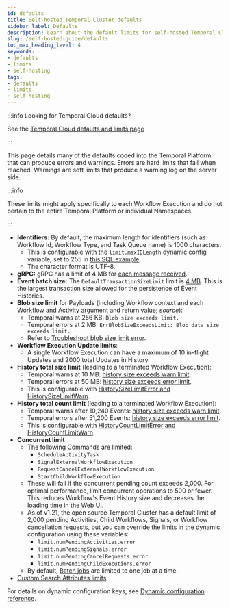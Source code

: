 ```yaml
---
id: defaults
title: Self-hosted Temporal Cluster defaults
sidebar_label: Defaults
description: Learn about the default limits for self-hosted Temporal Clusters.
slug: /self-hosted-guide/defaults
toc_max_heading_level: 4
keywords:
- defaults
- limits
- self-hosting
tags:
- defaults
- limits
- self-hosting
---
```


:::info Looking for Temporal Cloud defaults?

See the [Temporal Cloud defaults and limits page](/cloud/limits)

:::

This page details many of the defaults coded into the Temporal Platform that can produce errors and warnings.
Errors are hard limits that fail when reached.
Warnings are soft limits that produce a warning log on the server side.

:::info

These limits might apply specifically to each Workflow Execution and do not pertain to the entire Temporal Platform or individual Namespaces.

:::

- **Identifiers:** By default, the maximum length for identifiers (such as Workflow Id, Workflow Type, and Task Queue name) is 1000 characters.
  - This is configurable with the `limit.maxIDLength` dynamic config variable, set to 255 in [this SQL example](https://github.com/temporalio/docker-compose/blob/93d382ef9133e4cde8ce311de5153cd0cc9fbd0c/dynamicconfig/development-sql.yaml#L1-L2).
  - The character format is UTF-8.
- **gRPC:** gRPC has a limit of 4 MB for [each message received](https://github.com/grpc/grpc/blob/v1.36.2/include/grpc/impl/codegen/grpc_types.h#L466).
- **Event batch size:** The `DefaultTransactionSizeLimit` limit is [4 MB](https://github.com/temporalio/temporal/pull/1363).
  This is the largest transaction size allowed for the persistence of Event Histories.
- **Blob size limit** for Payloads (including Workflow context and each Workflow and Activity argument and return value; _[source](https://github.com/temporalio/temporal/blob/v1.7.0/service/frontend/service.go#L133-L134)_):
  - Temporal warns at 256 KB: `Blob size exceeds limit.`
  - Temporal errors at 2 MB: `ErrBlobSizeExceedsLimit: Blob data size exceeds limit.`
  - Refer to [Troubleshoot blob size limit error](/troubleshooting/blob-size-limit-error).
- **Workflow Execution Update limits**:
  - A single Workflow Execution can have a maximum of 10 in-flight Updates and 2000 total Updates in History. 
- **History total size limit** (leading to a terminated Workflow Execution):
  - Temporal warns at 10 MB: [history size exceeds warn limit](https://github.com/temporalio/temporal/blob/v1.7.0/service/history/workflowExecutionContext.go#L1238).
  - Temporal errors at 50 MB: [history size exceeds error limit](https://github.com/temporalio/temporal/blob/v1.7.0/service/history/workflowExecutionContext.go#L1204).
  - This is configurable with [HistorySizeLimitError and HistorySizeLimitWarn](https://github.com/temporalio/temporal/blob/v1.7.0/service/history/configs/config.go#L380-L381).
- **History total count limit** (leading to a terminated Workflow Execution):
  - Temporal warns after 10,240 Events: [history size exceeds warn limit](https://github.com/temporalio/temporal/blob/v1.7.0/service/history/workflowExecutionContext.go#L1238).
  - Temporal errors after 51,200 Events: [history size exceeds error limit](https://github.com/temporalio/temporal/blob/v1.7.0/service/history/workflowExecutionContext.go#L1204).
  - This is configurable with [HistoryCountLimitError and HistoryCountLimitWarn](https://github.com/temporalio/temporal/blob/v1.7.0/service/history/configs/config.go#L382-L383).
- **Concurrent limit**
  - The following Commands are limited:
    - `ScheduleActivityTask`
    - `SignalExternalWorkflowExecution`
    - `RequestCancelExternalWorkflowExecution`
    - `StartChildWorkflowExecution`
  - These will fail if the concurrent pending count exceeds 2,000.
    For optimal performance, limit concurrent operations to 500 or fewer.
    This reduces Workflow's Event History size and decreases the loading time in the Web UI.
  - As of v1.21, the open source Temporal Cluster has a default limit of 2,000 pending Activities, Child Workflows, Signals, or Workflow cancellation requests, but you can override the limits in the dynamic configuration using these variables:
    - `limit.numPendingActivities.error`
    - `limit.numPendingSignals.error`
    - `limit.numPendingCancelRequests.error`
    - `limit.numPendingChildExecutions.error`
  - By default, [Batch jobs](/cli/batch) are limited to one job at a time.
- [Custom Search Attributes limits](/visibility#custom-search-attributes-limits)

For details on dynamic configuration keys, see [Dynamic configuration reference](/references/dynamic-configuration).

